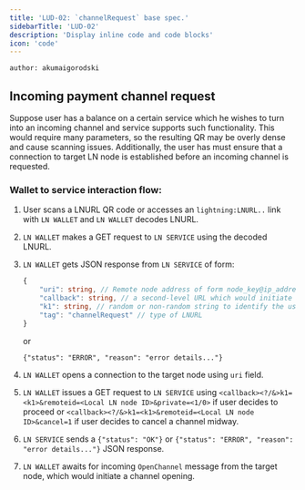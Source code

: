 ```yaml
---
title: 'LUD-02: `channelRequest` base spec.'
sidebarTitle: 'LUD-02'
description: 'Display inline code and code blocks'
icon: 'code'
---
```


`author: akumaigorodski`

## Incoming payment channel request

Suppose user has a balance on a certain service which he wishes to turn into an incoming channel and service supports such functionality. This would require many parameters, so the resulting QR may be overly dense and cause scanning issues. Additionally, the user has must ensure that a connection to target LN node is established before an incoming channel is requested.

### Wallet to service interaction flow:

1. User scans a LNURL QR code or accesses an `lightning:LNURL..` link with `LN WALLET` and `LN WALLET` decodes LNURL.
2. `LN WALLET` makes a GET request to `LN SERVICE` using the decoded LNURL.
3. `LN WALLET` gets JSON response from `LN SERVICE` of form:

    ```Typescript
    {
        "uri": string, // Remote node address of form node_key@ip_address:port_number
        "callback": string, // a second-level URL which would initiate an OpenChannel message from target LN node
        "k1": string, // random or non-random string to identify the user's LN WALLET when using the callback URL
        "tag": "channelRequest" // type of LNURL
    }
    ```
    or

    ```
    {"status": "ERROR", "reason": "error details..."}
    ```

4. `LN WALLET` opens a connection to the target node using `uri` field.

5. `LN WALLET` issues a GET request to `LN SERVICE` using `<callback><?/&>k1=<k1>&remoteid=<Local LN node ID>&private=<1/0>` if user decides to proceed or `<callback><?/&>k1=<k1>&remoteid=<Local LN node ID>&cancel=1` if user decides to cancel a channel midway.
6. `LN SERVICE` sends a `{"status": "OK"}` or `{"status": "ERROR", "reason": "error details..."}` JSON response.
7. `LN WALLET` awaits for incoming `OpenChannel` message from the target node, which would initiate a channel opening.